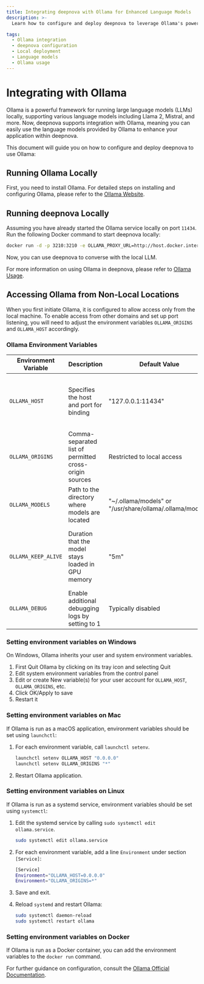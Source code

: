 ```yaml
---
title: Integrating deepnova with Ollama for Enhanced Language Models
description: >-
  Learn how to configure and deploy deepnova to leverage Ollama's powerful language models locally. Follow the guide to run Ollama and deepnova on your system.

tags:
  - Ollama integration
  - deepnova configuration
  - Local deployment
  - Language models
  - Ollama usage
---
```


# Integrating with Ollama

Ollama is a powerful framework for running large language models (LLMs) locally, supporting various language models including Llama 2, Mistral, and more. Now, deepnova supports integration with Ollama, meaning you can easily use the language models provided by Ollama to enhance your application within deepnova.

This document will guide you on how to configure and deploy deepnova to use Ollama:

## Running Ollama Locally

First, you need to install Ollama. For detailed steps on installing and configuring Ollama, please refer to the [Ollama Website](https://ollama.com).

## Running deepnova Locally

Assuming you have already started the Ollama service locally on port `11434`. Run the following Docker command to start deepnova locally:

```bash
docker run -d -p 3210:3210 -e OLLAMA_PROXY_URL=http://host.docker.internal:11434 lobehub/lobe-chat
```

Now, you can use deepnova to converse with the local LLM.

For more information on using Ollama in deepnova, please refer to [Ollama Usage](/docs/usage/providers/ollama).

## Accessing Ollama from Non-Local Locations

When you first initiate Ollama, it is configured to allow access only from the local machine. To enable access from other domains and set up port listening, you will need to adjust the environment variables `OLLAMA_ORIGINS` and `OLLAMA_HOST` accordingly.

### Ollama Environment Variables

| Environment Variable | Description                                            | Default Value                                             | Additional Information                                                                 |
| -------------------- | ------------------------------------------------------ | --------------------------------------------------------- | -------------------------------------------------------------------------------------- |
| `OLLAMA_HOST`        | Specifies the host and port for binding                | "127.0.0.1:11434"                                         | Use "0.0.0.0:port" to make the service accessible from any machine                     |
| `OLLAMA_ORIGINS`     | Comma-separated list of permitted cross-origin sources | Restricted to local access                                | Set to "\*" to avoid CORS, please set on demand                                        |
| `OLLAMA_MODELS`      | Path to the directory where models are located         | "\~/.ollama/models" or "/usr/share/ollama/.ollama/models" | Can be customized based on requirements                                                |
| `OLLAMA_KEEP_ALIVE`  | Duration that the model stays loaded in GPU memory     | "5m"                                                      | Dynamically loading and unloading models can reduce GPU load but may increase disk I/O |
| `OLLAMA_DEBUG`       | Enable additional debugging logs by setting to 1       | Typically disabled                                        |                                                                                        |

### Setting environment variables on Windows

On Windows, Ollama inherits your user and system environment variables.

1. First Quit Ollama by clicking on its tray icon and selecting Quit
2. Edit system environment variables from the control panel
3. Edit or create New variable(s) for your user account for `OLLAMA_HOST`, `OLLAMA_ORIGINS`, etc.
4. Click OK/Apply to save
5. Restart it

### Setting environment variables on Mac

If Ollama is run as a macOS application, environment variables should be set using `launchctl`:

1. For each environment variable, call `launchctl setenv`.

   ```bash
   launchctl setenv OLLAMA_HOST "0.0.0.0"
   launchctl setenv OLLAMA_ORIGINS "*"
   ```

2. Restart Ollama application.

### Setting environment variables on Linux

If Ollama is run as a systemd service, environment variables should be set using `systemctl`:

1. Edit the systemd service by calling `sudo systemctl edit ollama.service`.

   ```bash
   sudo systemctl edit ollama.service
   ```

2. For each environment variable, add a line `Environment` under section `[Service]`:

   ```bash
   [Service]
   Environment="OLLAMA_HOST=0.0.0.0"
   Environment="OLLAMA_ORIGINS=*"
   ```

3. Save and exit.

4. Reload `systemd` and restart Ollama:

   ```bash
   sudo systemctl daemon-reload
   sudo systemctl restart ollama
   ```

### Setting environment variables on Docker

If Ollama is run as a Docker container, you can add the environment variables to the `docker run` command.

For further guidance on configuration, consult the [Ollama Official Documentation](https://github.com/ollama/ollama/blob/main/docs/faq.md#how-do-i-configure-ollama-server).
